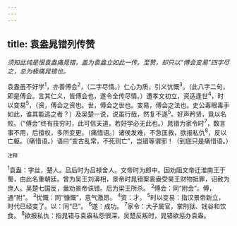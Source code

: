 ```yaml
---
---
---
```

title: 袁盎晁错列传赞
---



*须知此纯是恨袁盎痛晁错，盖为袁盎立如此一传。至赞，却只以“傅会变易”四字尽之，总为极痛晁错也。*

袁盎虽不好学<sup>1</sup>，亦善傅会<sup>2</sup>，（二字尽情。）仁心为质，引义忼慨<sup>3</sup>。（此八字二句，即是傅会。言其仁义，皆傅会也，遂令全传尽情。）遭孝文初立，资适逢世<sup>4</sup>，时以变易<sup>5</sup>，（资，傅会之资也。世，傅会之世也。变易，傅会之法也。史公毒眼毒手如此，谁其能逃之者？）及吴楚一说，说虽行哉，然复不遂<sup>5</sup>。好声矜贤，竟以名败。（“傅会”终有技穷时，此可信天道，若好学必无此也。）晁错为家令时<sup>7</sup>，数言事不用，后擅权，多所变更。（痛惜语。）诸侯发难，不急匡救，欲报私仇<sup>8</sup>，反以亡躯。（痛惜语。）语曰“变古乱常，不死则亡”，岂错等谓邪！（到底只是痛惜语。）

<sup>注释</sup>

<sup>1</sup>袁盎：字丝，楚人。吕后时为吕禄舍人。文帝时为郎中。因劝阻文帝迁淮南王于蜀，由此名重朝廷。曾为吴王刘濞相，景帝时晁错案袁盎受昊王财物抵罪，诏赦为庶人。吴楚七国反，盎劝景帝诛错。后为梁王所杀。
<sup>2</sup>傅会：同“附会”。傅，通“附”。
<sup>3</sup>忧慨：同“慷慨”，意气激昂。
<sup>4</sup>资：才。
<sup>5</sup>时以变易：指汉景帝新立，时代已经变了。以：同“巳”。
<sup>6</sup>遂：成功。
<sup>7</sup>家令：大子属官，掌刑狱、钱谷和饮食。
<sup>8</sup>欲报私仇：指晁错与袁盎私怨很深，吴楚反叛时，晁错欲惩办袁盎。